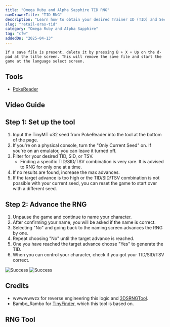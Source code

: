 ```yaml
---
title: "Omega Ruby and Alpha Sapphire TID RNG"
navDrawerTitle: "TID RNG"
description: "Learn how to obtain your desired Trainer ID (TID) and Secret ID (SID) combo in Omega Ruby and Alpha Sapphire."
slug: "retail-oras-tid"
category: "Omega Ruby and Alpha Sapphire"
tag: "cfw"
addedOn: "2025-04-13"
---
```


```
If a save file is present, delete it by pressing B + X + Up on the d-pad at the title screen. This will remove the save file and start the game at the language select screen.
```

## Tools

- [PokeReader](/install-pokereader)

## Video Guide

<YouTubeVideo src="https://www.youtube.com/embed/RuwwNFSqIIE?si=YnSLO8vZ1mI37oJW" />

## Step 1: Set up the tool

1. Input the TinyMT u32 seed from PokeReader into the tool at the bottom of the page.
2. If you're on a physical console, turn the "Only Current Seed" on. If you're on an emulator, you can leave it turned off.
3. Filter for your desired TID, SID, or TSV.
   - Finding a specific TID/SID/TSV combination is very rare. It is advised to RNG for only one at a time.
4. If no results are found, increase the max advances.
5. If the target advance is too high or the TID/SID/TSV combination is not possible with your current seed, you can reset the game to start over with a different seed.

## Step 2: Advance the RNG

1. Unpause the game and continue to name your character.
2. After confirming your name, you will be asked if the name is correct.
3. Selecting "No" and going back to the naming screen advances the RNG by one.
4. Repeat choosing "No" until the target advance is reached.
5. One you have reached the target advance choose "Yes" to generate the TID.
6. When you can control your character, check if you got your TID/SID/TSV correct.

![Success](/images/OmegaRuby-AlphaSapphire/TID/Success.png)
![Success](/images/OmegaRuby-AlphaSapphire/TID/Success-2.png)

## Credits

- wwwwwwzx for reverse engineering this logic and [3DSRNGTool](https://github.com/wwwwwwzx/3DSRNGTool).
- Bambo_Rambo for [TinyFinder](https://github.com/Bambo-Rambo/TinyFinder), which this tool is based on.

## RNG Tool

<OrasId />
